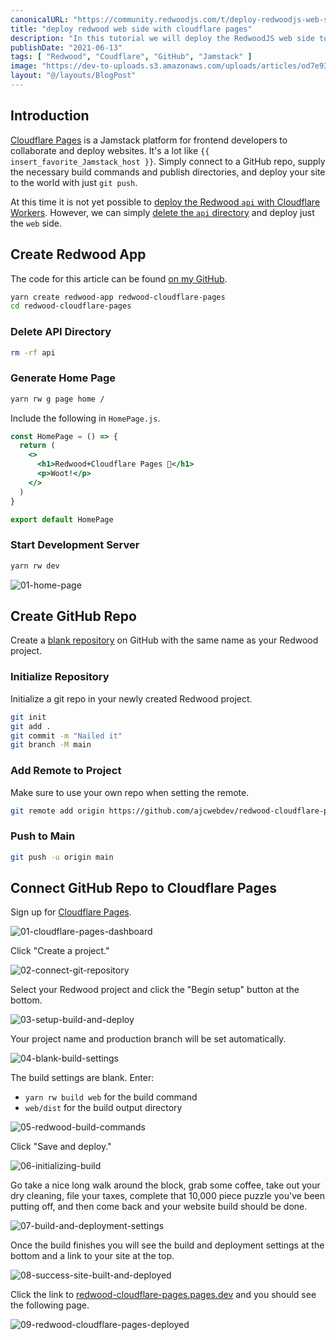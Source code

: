 ```yaml
---
canonicalURL: "https://community.redwoodjs.com/t/deploy-redwoodjs-web-side-with-cloudflare-pages/2207"
title: "deploy redwood web side with cloudflare pages"
description: "In this tutorial we will deploy the RedwoodJS web side to Cloudflare Pages."
publishDate: "2021-06-13"
tags: [ "Redwood", "Coudflare", "GitHub", "Jamstack" ]
image: "https://dev-to-uploads.s3.amazonaws.com/uploads/articles/od7e93bf6pqrj8y10vok.png"
layout: "@/layouts/BlogPost"
---
```


## Introduction

[Cloudflare Pages](https://pages.cloudflare.com/) is a Jamstack platform for frontend developers to collaborate and deploy websites. It's a lot like `{{ insert_favorite_Jamstack_host }}`. Simply connect to a GitHub repo, supply the necessary build commands and publish directories, and deploy your site to the world with just `git push`.

At this time it is not yet possible to [deploy the Redwood `api` with Cloudflare Workers](https://community.redwoodjs.com/t/running-redwoodjs-on-cloudflare-workers/2013/2). However, we can simply [delete the `api` directory](https://redwoodjs.com/cookbook/disable-api-database) and deploy just the `web` side.

## Create Redwood App

The code for this article can be found [on my GitHub](https://github.com/ajcwebdev/redwood-cloudflare-pages).

```bash
yarn create redwood-app redwood-cloudflare-pages
cd redwood-cloudflare-pages
```

### Delete API Directory

```bash
rm -rf api
```

### Generate Home Page

```bash
yarn rw g page home /
```

Include the following in `HomePage.js`.

```jsx
const HomePage = () => {
  return (
    <>
      <h1>Redwood+Cloudflare Pages 🚀</h1>
      <p>Woot!</p>
    </>
  )
}

export default HomePage
```

### Start Development Server

```bash
yarn rw dev
```

![01-home-page](https://dev-to-uploads.s3.amazonaws.com/uploads/articles/gydskwsvcrqggh06t8nu.png)

## Create GitHub Repo

Create a [blank repository](https://repo.new/) on GitHub with the same name as your Redwood project.

### Initialize Repository

Initialize a git repo in your newly created Redwood project.

```bash
git init
git add .
git commit -m "Nailed it"
git branch -M main
```

### Add Remote to Project

Make sure to use your own repo when setting the remote.

```bash
git remote add origin https://github.com/ajcwebdev/redwood-cloudflare-pages.git
```

### Push to Main

```bash
git push -u origin main
```

## Connect GitHub Repo to Cloudflare Pages

Sign up for [Cloudflare Pages](https://pages.cloudflare.com/).

![01-cloudflare-pages-dashboard](https://dev-to-uploads.s3.amazonaws.com/uploads/articles/a8v738niu7rzglxdhey3.png)

Click "Create a project."

![02-connect-git-repository](https://dev-to-uploads.s3.amazonaws.com/uploads/articles/acazjqgeohulu708dh2l.png)

Select your Redwood project and click the "Begin setup" button at the bottom.

![03-setup-build-and-deploy](https://dev-to-uploads.s3.amazonaws.com/uploads/articles/rdy6btnz50g4xsj9oc94.png)

Your project name and production branch will be set automatically.

![04-blank-build-settings](https://dev-to-uploads.s3.amazonaws.com/uploads/articles/62o3bczyjj7qrco8x1qi.png)

The build settings are blank. Enter:
* `yarn rw build web` for the build command
* `web/dist` for the build output directory

![05-redwood-build-commands](https://dev-to-uploads.s3.amazonaws.com/uploads/articles/ev5cv0w59kawhbagre21.png)

Click "Save and deploy."

![06-initializing-build](https://dev-to-uploads.s3.amazonaws.com/uploads/articles/t1gvisf2yie9bopvr9hj.png)

Go take a nice long walk around the block, grab some coffee, take out your dry cleaning, file your taxes, complete that 10,000 piece puzzle you've been putting off, and then come back and your website build should be done.

![07-build-and-deployment-settings](https://dev-to-uploads.s3.amazonaws.com/uploads/articles/78g9mstln40tjwjvndpq.png)

Once the build finishes you will see the build and deployment settings at the bottom and a link to your site at the top.

![08-success-site-built-and-deployed](https://dev-to-uploads.s3.amazonaws.com/uploads/articles/4ak5b7kse23ebhmnoke9.png)

Click the link to [redwood-cloudflare-pages.pages.dev](https://redwood-cloudflare-pages.pages.dev/) and you should see the following page.

![09-redwood-cloudflare-pages-deployed](https://dev-to-uploads.s3.amazonaws.com/uploads/articles/0pgiq37mfzk9gkuk8uqo.png)